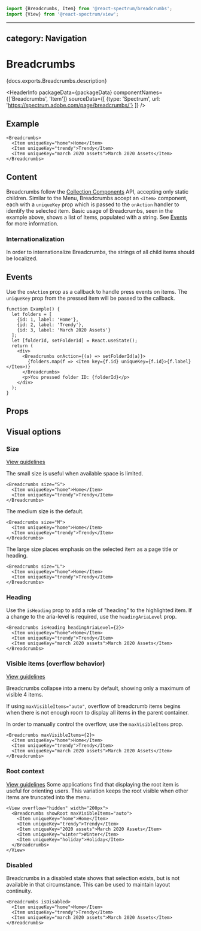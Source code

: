 <!-- Copyright 2020 Adobe. All rights reserved.
This file is licensed to you under the Apache License, Version 2.0 (the "License");
you may not use this file except in compliance with the License. You may obtain a copy
of the License at http://www.apache.org/licenses/LICENSE-2.0
Unless required by applicable law or agreed to in writing, software distributed under
the License is distributed on an "AS IS" BASIS, WITHOUT WARRANTIES OR REPRESENTATIONS
OF ANY KIND, either express or implied. See the License for the specific language
governing permissions and limitations under the License. -->



```jsx import
import {Breadcrumbs, Item} from '@react-spectrum/breadcrumbs';
import {View} from '@react-spectrum/view';
```

---
category: Navigation
---

# Breadcrumbs

<p>{docs.exports.Breadcrumbs.description}</p>

<HeaderInfo
  packageData={packageData}
  componentNames={['Breadcrumbs', 'Item']}
  sourceData={[
    {type: 'Spectrum', url: 'https://spectrum.adobe.com/page/breadcrumbs/'}
  ]} />

## Example

```tsx example
<Breadcrumbs>
  <Item uniqueKey="home">Home</Item>
  <Item uniqueKey="trendy">Trendy</Item>
  <Item uniqueKey="march 2020 assets">March 2020 Assets</Item>
</Breadcrumbs>
```

## Content
Breadcrumbs follow the [Collection Components](../react-stately/collections.html) API, accepting only static children. Similar to the Menu, Breadcrumbs accept an `<Item>` component, each with a `uniqueKey` prop which is passed to the `onAction` handler to identify the selected item. Basic usage of Breadcrumbs, seen in the example above, shows a list of Items, populated with a string. See [Events](#events) for more information.

### Internationalization
In order to internationalize Breadcrumbs, the strings of all child items should be localized.

## Events
Use the `onAction` prop as a callback to handle press events on items.
The `uniqueKey` prop from the pressed item will be passed to the callback.

```tsx example
function Example() {
  let folders = [
    {id: 1, label: 'Home'},
    {id: 2, label: 'Trendy'},
    {id: 3, label: 'March 2020 Assets'}
  ];
  let [folderId, setFolderId] = React.useState();
  return (
    <div>
      <Breadcrumbs onAction={(a) => setFolderId(a)}>
        {folders.map(f => <Item key={f.id} uniqueKey={f.id}>{f.label}</Item>)}
      </Breadcrumbs>
      <p>You pressed folder ID: {folderId}</p>
    </div>
  );
}
```

## Props

<PropTable component={docs.exports.Breadcrumbs} links={docs.links} />

## Visual options

### Size
[View guidelines](https://spectrum.adobe.com/page/breadcrumbs/#Options)

The small size is useful when available space is limited.

```tsx example
<Breadcrumbs size="S">
  <Item uniqueKey="home">Home</Item>
  <Item uniqueKey="trendy">Trendy</Item>
</Breadcrumbs>
```

The medium size is the default.
```tsx example
<Breadcrumbs size="M">
  <Item uniqueKey="home">Home</Item>
  <Item uniqueKey="trendy">Trendy</Item>
</Breadcrumbs>
```

The large size places emphasis on the selected item as a page title or heading.

```tsx example
<Breadcrumbs size="L">
  <Item uniqueKey="home">Home</Item>
  <Item uniqueKey="trendy">Trendy</Item>
</Breadcrumbs>
```

### Heading

Use the `isHeading` prop to add a role of "heading" to the highlighted item.
If a change to the aria-level is required, use the `headingAriaLevel` prop.

```tsx example
<Breadcrumbs isHeading headingAriaLevel={2}>
  <Item uniqueKey="home">Home</Item>
  <Item uniqueKey="trendy">Trendy</Item>
  <Item uniqueKey="march 2020 assets">March 2020 Assets</Item>
</Breadcrumbs>
```

### Visible items (overflow behavior)
[View guidelines](https://spectrum.adobe.com/page/breadcrumbs/#Truncation-and-overflow)

Breadcrumbs collapse into a menu by default, showing only a maximum of visible 4 items.

If using `maxVisibleItems="auto"`, overflow of breadcrumb items begins when there is not enough room to display all items
in the parent container.

In order to manually control the overflow, use the `maxVisibleItems` prop.

```tsx example
<Breadcrumbs maxVisibleItems={2}>
  <Item uniqueKey="home">Home</Item>
  <Item uniqueKey="trendy">Trendy</Item>
  <Item uniqueKey="march 2020 assets">March 2020 Assets</Item>
</Breadcrumbs>
```

### Root context
[View guidelines](https://spectrum.adobe.com/page/breadcrumbs/#With-root-context)
Some applications find that displaying the root item is useful for orienting users.
This variation keeps the root visible when other items are truncated into the menu.

```tsx example
<View overflow="hidden" width="200px">
  <Breadcrumbs showRoot maxVisibleItems="auto">
    <Item uniqueKey="home">Home</Item>
    <Item uniqueKey="trendy">Trendy</Item>
    <Item uniqueKey="2020 assets">March 2020 Assets</Item>
    <Item uniqueKey="winter">Winter</Item>
    <Item uniqueKey="holiday">Holiday</Item>
  </Breadcrumbs>
</View>
```

### Disabled

Breadcrumbs in a disabled state shows that selection exists, but is not available in that circumstance.
This can be used to maintain layout continuity.

```tsx example
<Breadcrumbs isDisabled>
  <Item uniqueKey="home">Home</Item>
  <Item uniqueKey="trendy">Trendy</Item>
  <Item uniqueKey="march 2020 assets">March 2020 Assets</Item>
</Breadcrumbs>
```
